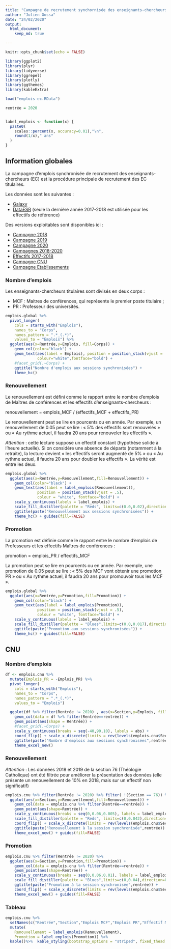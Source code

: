 ```yaml
---
title: "Campagne de recrutement synchornisée des enseignants-chercheurs"
author: "Julien Gossa"
date: "24/02/2020"
output: 
  html_document:
    keep_md: true

---
```


```r
knitr::opts_chunk$set(echo = FALSE)

library(ggplot2)
library(plyr)
library(tidyverse)
library(ggrepel)
library(plotly)
library(ggthemes)
library(kableExtra)

load("emplois-ec.RData")

rentrée = 2020


label_emplois <- function(x) {
  paste0(
    scales::percent(x, accuracy=0.01),"\n",
    round(1/x)," ans"
  )
}

```

## Information globales

La campagne d'emplois synchronisée de recrutement des enseignants-chercheurs (EC) est la procédure principale de recrutement des EC titulaires. 

Les données sont les suivantes :

- [Galaxy](https://www.galaxie.enseignementsup-recherche.gouv.fr/ensup/ListesPostesPublies/Emplois_publies_TrieParCorps.html)
- [DataESR](https://data.enseignementsup-recherche.gouv.fr/explore/dataset/fr-esr-enseignants-titulaires-esr-public/information/) (seule la dernière année 2017-2018 est utilisée pour les effectifs de référence)

Des versions exploitables sont disponibles ici :

- [Campagne 2018](emplois-ec.2018.csv)
- [Campagne 2019](emplois-ec.2019.csv)
- [Campagne 2020](emplois-ec.2020.csv)
- [Campagnes 2018-2020](emplois-ec.csv)
- [Effectifs 2017-2018](effectifs-ec.csv)
- [Campagne CNU](emplois-ec.cnu.csv)
- [Campagne Etablissements](emplois-ec.2020.csv)

### Nombre d'emplois

Les enseignants-chercheurs titulaires sont divisés en deux corps :

- MCF : Maitres de conférences, qui représente le premier poste titulaire ;
- PR : Professeur des universités.

```r
emplois.global %>% 
  pivot_longer(
    cols = starts_with("Emplois"),
    names_to = "Corps",
    names_pattern = ".*_(.*)",
    values_to = "Emplois") %>%
  ggplot(aes(x=Rentrée,y=Emplois, fill=Corps)) +
    geom_col(color="black") +
    geom_text(aes(label = Emplois), position = position_stack(vjust = .5),
              colour="white",fontface="bold") +
    #facet_grid(.~Corps) +
    ggtitle("Nombre d'emplois aux sessions synchronisées") +
    theme_hc()
```

### Renouvellement

Le renouvellement est défini comme le rapport entre le nombre d'emplois de Maîtres de conférences et les effectifs d'enseignants-chercheurs :

<!-- $renouvellement = \frac{emplois \ MCF}{effectifs \ MCF + PR}$ -->
renouvellement = emplois_MCF / (effectifs_MCF + effectifs_PR)


Le renouvellement peut se lire en pourcents ou en année. Par exemple, un renouvellement de 0.05 peut se lire : « 5% des effectifs sont renouvelés » ou « Au rythme actuel, il faudra 20 ans pour renouveler les effectifs ».

_Attention_ : cette lecture suppose un effectif constant (hypothèse solide à l'heure actuelle). Si on considère une absence de départs (notamment à la retraite), la lecture devient « les effectifs seront augmenté de 5% » ou « Au rythme actuel, il faudra 20 ans pour doubler les effectifs ». La vérité est entre les deux.

```r
emplois.global %>% 
  ggplot(aes(x=Rentrée,y=Renouvellement,fill=Renouvellement)) +
    geom_col(color="black") +
    geom_text(aes(label = label_emplois(Renouvellement)), 
              position = position_stack(vjust = .5),
              colour = "white", fontface="bold") +
    scale_y_continuous(labels = label_emplois) +
    scale_fill_distiller(palette = "Reds", limits=c(0.0,0.02),direction=0) +
    ggtitle(paste("Renouvellement aux sessions synchronisées")) +
    theme_hc() + guides(fill=FALSE)

```

### Promotion

La promotion est définie comme le rapport entre le nombre d'emplois de Professeurs et les effectifs Maîtres de conférences :

<!-- $promotion = \frac{emplois \ PR}{effectifs \ MCF}$ -->
promotion = emplois_PR / effectifs_MCF

La promotion peut se lire en pourcents ou en année. Par exemple, une promotion de 0.05 peut se lire : « 5% des MCF vont obtenir une promotion PR » ou « Au rythme actuel, il faudra 20 ans pour promouvoir tous les MCF ».

```r
emplois.global %>% 
  ggplot(aes(x=Rentrée,y=Promotion,fill=Promotion)) +
    geom_col(color="black") +
    geom_text(aes(label = label_emplois(Promotion)), 
              position = position_stack(vjust = .5),
              colour = "white", fontface="bold") +
    scale_y_continuous(labels = label_emplois) +
    scale_fill_distiller(palette = "Blues",limits=c(0.0,0.017),direction=0) +
    ggtitle(paste("Promotion aux sessions synchronisées")) +
    theme_hc() + guides(fill=FALSE)

```



## CNU

### Nombre d'emplois

```r
df <- emplois.cnu %>%
  mutate(Emplois_PR = -Emplois_PR) %>%
  pivot_longer(
    cols = starts_with("Emplois"),
    names_to = "Corps",
    names_pattern = ".*_(.*)",
    values_to = "Emplois")

  ggplot(df %>% filter(Rentrée != 2020) , aes(x=Section,y=Emplois, fill=Corps)) +
    geom_col(data = df %>% filter(Rentrée==rentrée)) +
    geom_point(aes(shape = Rentrée)) +
    #facet_grid(.~Corps) +
    scale_y_continuous(breaks = seq(-40,90,10), labels = abs) +
    coord_flip() + scale_x_discrete(limits = rev(levels(emplois.cnu$Section))) +
    ggtitle(paste("Nombre d'emplois aux sessions synchronisées",rentrée)) +
    theme_excel_new()
```

### Renouvellement

_Attention_ : Les données 2018 et 2019 de la section 76 (Théologie Catholique) ont été filtrée pour améliorer la présentation des données (elle présente un renouvellement de 10% en 2018, mais sur un effectif non significatif)

```r
emplois.cnu %>% filter(Rentrée != 2020) %>% filter( !(Section == 76)) %>% # mutate(Section=fct_rev(Section)) %>%
  ggplot(aes(x=Section,y=Renouvellement,fill=Renouvellement)) +
    geom_col(data = emplois.cnu %>% filter(Rentrée==rentrée)) +
    geom_point(aes(shape=Rentrée)) +
    scale_y_continuous(breaks = seq(0,0.06,0.005), labels = label_emplois) +
    scale_fill_distiller(palette = "Reds", limits=c(0,0.042),direction=0) +
    coord_flip() + scale_x_discrete(limits = rev(levels(emplois.cnu$Section))) +
    ggtitle(paste("Renouvellement à la session synchronisée",rentrée)) +
    theme_excel_new() + guides(fill=FALSE)

```

### Promotion

```r
emplois.cnu %>% filter(Rentrée != 2020) %>%
  ggplot(aes(x=Section,y=Promotion,fill=Promotion)) +
    geom_col(data = emplois.cnu %>% filter(Rentrée==rentrée)) +
    geom_point(aes(shape=Rentrée)) +
    scale_y_continuous(breaks = seq(0,0.06,0.01), labels = label_emplois) +
    scale_fill_distiller(palette = "Blues",limits=c(0,0.04),direction=0) +
    ggtitle(paste("Promotion à la session synchronisée",rentrée)) +
    coord_flip() + scale_x_discrete(limits = rev(levels(emplois.cnu$Section))) +
    theme_excel_new() + guides(fill=FALSE)

```

### Tableau

```r
emplois.cnu %>% 
  setNames(c("Rentrée","Section","Emplois MCF","Emplois PR","Effectif MCF","Effectif PR","Renouvellement","Promotion")) %>%
  mutate(
    Renouvellement = label_emplois(Renouvellement),
    Promotion = label_emplois(Promotion)) %>%
  kable()%>%  kable_styling(bootstrap_options = "striped", fixed_thead = T)
```


